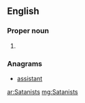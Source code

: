 {{also|sātanists}}
==English==

===Proper noun===
{{head|en|plural}}

# {{plural of|Satanist|lang=en}}

===Anagrams===
* [[assistant#English|assistant]]

[[ar:Satanists]]
[[mg:Satanists]]